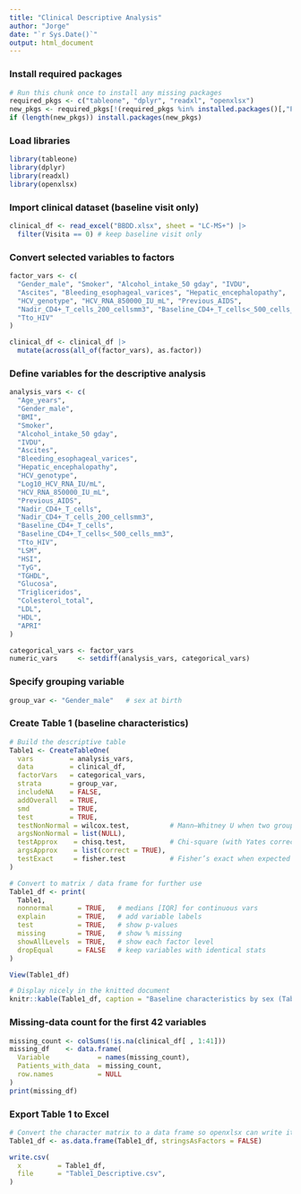---
title: "Clinical Descriptive Analysis"
author: "Jorge"
date: "`r Sys.Date()`"
output: html_document
---


### Install required packages
```{r install-packages, eval=FALSE}
# Run this chunk once to install any missing packages
required_pkgs <- c("tableone", "dplyr", "readxl", "openxlsx")
new_pkgs <- required_pkgs[!(required_pkgs %in% installed.packages()[,"Package"])]
if (length(new_pkgs)) install.packages(new_pkgs)
```


### Load libraries
```{r load-libraries}
library(tableone)
library(dplyr)
library(readxl)
library(openxlsx)
```


### Import clinical dataset (baseline visit only)
```{r import-data}
clinical_df <- read_excel("BBDD.xlsx", sheet = "LC-MS+") |>
  filter(Visita == 0) # keep baseline visit only
```


### Convert selected variables to factors
```{r convert-factors}
factor_vars <- c(
  "Gender_male", "Smoker", "Alcohol_intake_50 gday", "IVDU",
  "Ascites", "Bleeding_esophageal_varices", "Hepatic_encephalopathy",
  "HCV_genotype", "HCV_RNA_850000_IU_mL", "Previous_AIDS",
  "Nadir_CD4+_T_cells_200_cellsmm3", "Baseline_CD4+_T_cells<_500_cells_mm3",
  "Tto_HIV"
)

clinical_df <- clinical_df |>
  mutate(across(all_of(factor_vars), as.factor))
```


### Define variables for the descriptive analysis
```{r define-vars}
analysis_vars <- c(
  "Age_years", 
  "Gender_male", 
  "BMI",
  "Smoker", 
  "Alcohol_intake_50 gday", 
  "IVDU",
  "Ascites",
  "Bleeding_esophageal_varices",
  "Hepatic_encephalopathy", 
  "HCV_genotype", 
  "Log10_HCV_RNA_IU/mL", 
  "HCV_RNA_850000_IU_mL", 
  "Previous_AIDS", 
  "Nadir_CD4+_T_cells", 
  "Nadir_CD4+_T_cells_200_cellsmm3", 
  "Baseline_CD4+_T_cells", 
  "Baseline_CD4+_T_cells<_500_cells_mm3", 
  "Tto_HIV", 
  "LSM",
  "HSI",
  "TyG",
  "TGHDL",
  "Glucosa",
  "Trigliceridos",
  "Colesterol_total",
  "LDL",
  "HDL",
  "APRI"
)

categorical_vars <- factor_vars
numeric_vars     <- setdiff(analysis_vars, categorical_vars)
```


### Specify grouping variable
```{r group-var}
group_var <- "Gender_male"   # sex at birth
```


### Create Table 1 (baseline characteristics)
```{r table-one}
# Build the descriptive table
Table1 <- CreateTableOne(
  vars         = analysis_vars,
  data         = clinical_df,
  factorVars   = categorical_vars,
  strata       = group_var,
  includeNA    = FALSE,
  addOverall   = TRUE,
  smd          = TRUE,
  test         = TRUE,
  testNonNormal = wilcox.test,          # Mann–Whitney U when two groups
  argsNonNormal = list(NULL),
  testApprox    = chisq.test,           # Chi‑square (with Yates correction)
  argsApprox    = list(correct = TRUE),
  testExact     = fisher.test           # Fisher’s exact when expected < 5
)

# Convert to matrix / data frame for further use
Table1_df <- print(
  Table1,
  nonnormal      = TRUE,   # medians [IQR] for continuous vars
  explain        = TRUE,   # add variable labels
  test           = TRUE,   # show p‑values
  missing        = TRUE,   # show % missing
  showAllLevels  = TRUE,   # show each factor level
  dropEqual      = FALSE   # keep variables with identical stats
)

View(Table1_df)

# Display nicely in the knitted document
knitr::kable(Table1_df, caption = "Baseline characteristics by sex (Table 1)")
```


### Missing‑data count for the first 42 variables
```{r missing-data-count}
missing_count <- colSums(!is.na(clinical_df[ , 1:41]))
missing_df    <- data.frame(
  Variable            = names(missing_count),
  Patients_with_data  = missing_count,
  row.names           = NULL
)
print(missing_df)
```


### Export Table 1 to Excel
```{r export-table, eval=FALSE}
# Convert the character matrix to a data frame so openxlsx can write it cleanly
Table1_df <- as.data.frame(Table1_df, stringsAsFactors = FALSE)

write.csv(
  x         = Table1_df,
  file      = "Table1_Descriptive.csv",
)
```
